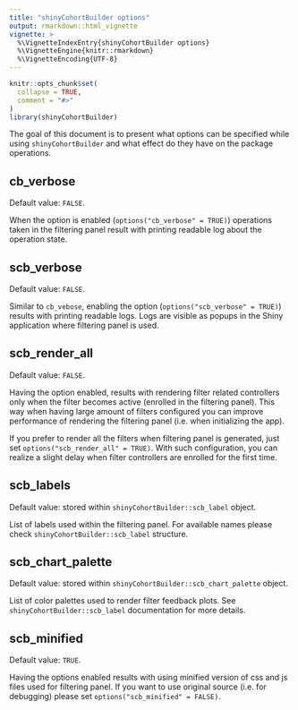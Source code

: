```yaml
---
title: "shinyCohortBuilder options"
output: rmarkdown::html_vignette
vignette: >
  %\VignetteIndexEntry{shinyCohortBuilder options}
  %\VignetteEngine{knitr::rmarkdown}
  %\VignetteEncoding{UTF-8}
---
```


```r
knitr::opts_chunk$set(
  collapse = TRUE,
  comment = "#>"
)
library(shinyCohortBuilder)
```

The goal of this document is to present what options can be specified while using `shinyCohortBuilder` and what effect do they have on the package operations.

## cb_verbose

Default value: `FALSE`.

When the option is enabled (`options("cb_verbose" = TRUE)`) operations taken in the filtering panel result with printing readable log about the operation state.

## scb_verbose

Default value: `FALSE`.

Similar to `cb_vebose`, enabling the option (`options("scb_verbose" = TRUE)`) results with printing readable logs. Logs are visible as popups in the Shiny application where filtering panel is used.

## scb_render_all

Default value: `FALSE`.

Having the option enabled, results with rendering filter related controllers only when the filter becomes active (enrolled in the filtering panel). This way when having large amount of filters configured you can improve performance of rendering the filtering panel (i.e. when initializing the app).

If you prefer to render all the filters when filtering panel is generated, just set `options("scb_render_all" = TRUE)`.
With such configuration, you can realize a slight delay when filter controllers are enrolled for the first time. 

## scb_labels

Default value: stored within `shinyCohortBuilder::scb_label` object.

List of labels used within the filtering panel.
For available names please check `shinyCohortBuilder::scb_label` structure.

## scb_chart_palette

Default value: stored within `shinyCohortBuilder::scb_chart_palette` object.

List of color palettes used to render filter feedback plots.
See `shinyCohortBuilder::scb_label` documentation for more details.

## scb_minified

Default value: `TRUE`.

Having the options enabled results with using minified version of css and js files used for filtering panel.
If you want to use original source (i.e. for debugging) please set `options("scb_minified" = FALSE)`.
